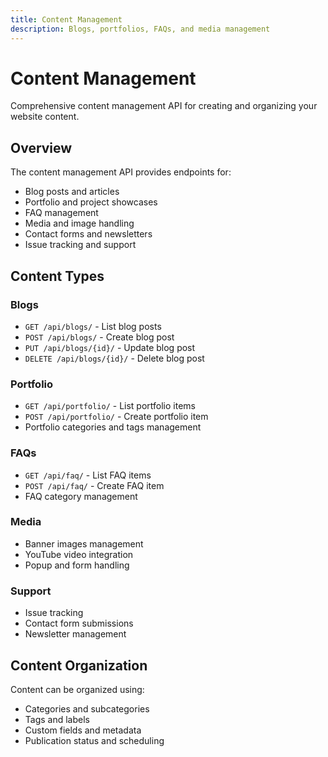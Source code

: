 ```yaml
---
title: Content Management
description: Blogs, portfolios, FAQs, and media management
---
```


# Content Management

Comprehensive content management API for creating and organizing your website content.

## Overview

The content management API provides endpoints for:

- Blog posts and articles
- Portfolio and project showcases
- FAQ management
- Media and image handling
- Contact forms and newsletters
- Issue tracking and support

## Content Types

### Blogs

- `GET /api/blogs/` - List blog posts
- `POST /api/blogs/` - Create blog post
- `PUT /api/blogs/{id}/` - Update blog post
- `DELETE /api/blogs/{id}/` - Delete blog post

### Portfolio

- `GET /api/portfolio/` - List portfolio items
- `POST /api/portfolio/` - Create portfolio item
- Portfolio categories and tags management

### FAQs

- `GET /api/faq/` - List FAQ items
- `POST /api/faq/` - Create FAQ item
- FAQ category management

### Media

- Banner images management
- YouTube video integration
- Popup and form handling

### Support

- Issue tracking
- Contact form submissions
- Newsletter management

## Content Organization

Content can be organized using:

- Categories and subcategories
- Tags and labels
- Custom fields and metadata
- Publication status and scheduling
